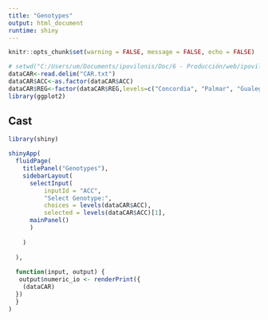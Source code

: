 ```yaml
---
title: "Genotypes"
output: html_document
runtime: shiny
---
```


```r
knitr::opts_chunk$set(warning = FALSE, message = FALSE, echo = FALSE)

# setwd("C:/Users/um/Documents/ipovilonis/Doc/6 - Producción/web/ipovilonis.github.io")
dataCAR<-read.delim("CAR.txt")
dataCAR$ACC<-as.factor(dataCAR$ACC)
dataCAR$REG<-factor(dataCAR$REG,levels=c("Concordia", "Palmar", "Gualeguaychu"))
library(ggplot2)
```

## Cast

```r

library(shiny)

shinyApp(
  fluidPage(
    titlePanel("Genotypes"),
    sidebarLayout(
      selectInput(
          inputId = "ACC",
          "Select Genotype:",
          choices = levels(dataCAR$ACC),
          selected = levels(dataCAR$ACC)[1],
      mainPanel()
      )
      
    )
    
  ),
  
  function(input, output) {
   output$numeric_io <- renderPrint({
    (dataCAR)
  })
  }
)

```